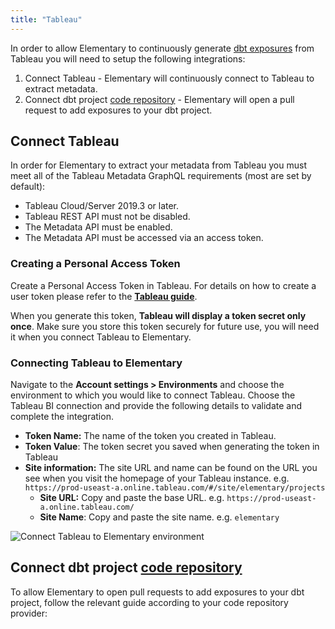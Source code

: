 ```yaml
---
title: "Tableau"
---
```


In order to allow Elementary to continuously generate [dbt exposures](https://docs.getdbt.com/docs/build/exposures) from Tableau you will need to setup the following integrations:

1. Connect Tableau - Elementary will continuously connect to Tableau to extract metadata.
2. Connect dbt project [code repository](/cloud/integrations/code-repo/connect-code-repo) - Elementary will open a pull request to add exposures to your dbt project.

## Connect Tableau

In order for Elementary to extract your metadata from Tableau you must meet all of the Tableau Metadata GraphQL requirements (most are set by default):

- Tableau Cloud/Server 2019.3 or later.
- Tableau REST API must not be disabled.
- The Metadata API must be enabled.
- The Metadata API must be accessed via an access token.

### Creating a Personal Access Token

Create a Personal Access Token in Tableau. For details on how to create a user token please refer to the **[Tableau guide](https://help.tableau.com/current/pro/desktop/en-us/useracct.htm#create-a-personal-access-token)**.

When you generate this token, **Tableau will display a token secret only once**.
Make sure you store this token securely for future use, you will need it when you connect Tableau to Elementary.

### Connecting Tableau to Elementary

Navigate to the **Account settings > Environments** and choose the environment to which you would like to connect Tableau.
Choose the Tableau BI connection and provide the following details to validate and complete the integration.

- **Token Name:** The name of the token you created in Tableau.
- **Token Value**: The token secret you saved when generating the token in Tableau
- **Site information:** The site URL and name can be found on the URL you see when you visit the homepage of your Tableau instance. e.g. `https://prod-useast-a.online.tableau.com/#/site/elementary/projects`
  - **Site URL:** Copy and paste the base URL. e.g. `https://prod-useast-a.online.tableau.com/`
  - **Site Name**: Copy and paste the site name. e.g. `elementary`

<Frame caption="Connect Tableau to Elementary environment">
  <img
    src="https://res.cloudinary.com/diuctyblm/image/upload/v1690191024/tableau-form_aaxfta.png"
    alt="Connect Tableau to Elementary environment"
  />
</Frame>

## Connect dbt project [code repository](/cloud/integrations/code-repo/connect-code-repo)

To allow Elementary to open pull requests to add exposures to your dbt project, follow the relevant guide according to your code repository provider:

<Snippet file="cloud/integrations/cards-groups/code-repo-cards.mdx" />
